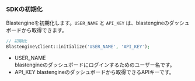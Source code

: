 ### SDKの初期化

Blastengineを初期化します。`USER_NAME` と `API_KEY` は、blastengineのダッシュボードから取得できます。

```php
// 初期化
Blastengine\Client::initialize('USER_NAME', 'API_KEY');
```

- USER_NAME  
	blastengineのダッシュボードにログインするためのユーザー名です。
- API_KEY
	blastengineのダッシュボードから取得できるAPIキーです。
